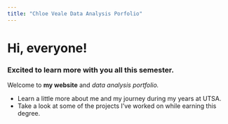 ```yaml
---
title: "Chloe Veale Data Analysis Porfolio"
---
```


# Hi, everyone!

### Excited to learn more with you all this semester.

Welcome to **my website** and *data analysis portfolio.*

-   Learn a little more about me and my journey during my years at UTSA.
-   Take a look at some of the projects I've worked on while earning this degree.

